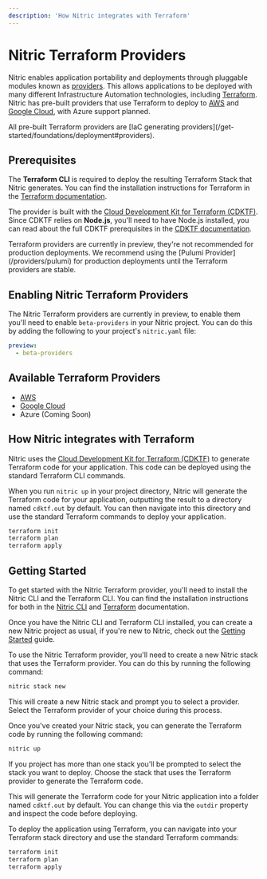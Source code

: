 ```yaml
---
description: 'How Nitric integrates with Terraform'
---
```


# Nitric Terraform Providers

Nitric enables application portability and deployments through pluggable modules known as [providers](/get-started/foundations/providers). This allows applications to be deployed with many different Infrastructure Automation technologies, including [Terraform](https://www.terraform.io/). Nitric has pre-built providers that use Terraform to deploy to [AWS](/providers/terraform/aws) and [Google Cloud](/providers/terraform/gcp), with Azure support planned.

<Note>
  All pre-built Terraform providers are [IaC generating
  providers](/get-started/foundations/deployment#providers).
</Note>

## Prerequisites

The **Terraform CLI** is required to deploy the resulting Terraform Stack that Nitric generates. You can find the installation instructions for Terraform in the [Terraform documentation](https://learn.hashicorp.com/tutorials/terraform/install-cli).

The provider is built with the [Cloud Development Kit for Terraform (CDKTF)](https://developer.hashicorp.com/terraform/cdktf). Since CDKTF relies on **Node.js**, you'll need to have Node.js installed, you can read about the full CDKTF prerequisites in the [CDKTF documentation](https://developer.hashicorp.com/terraform/tutorials/cdktf/cdktf-install#prerequisites).

<Note>
  Terraform providers are currently in preview, they're not recommended for
  production deployments. We recommend using the [Pulumi
  Provider](/providers/pulumi) for production deployments until the Terraform
  providers are stable.
</Note>

## Enabling Nitric Terraform Providers

The Nitric Terraform providers are currently in preview, to enable them you'll need to enable `beta-providers` in your Nitric project. You can do this by adding the following to your project's `nitric.yaml` file:

```yaml title:nitric.yaml
preview:
  - beta-providers
```

## Available Terraform Providers

- [AWS](/providers/terraform/aws)
- [Google Cloud](/providers/terraform/gcp)
- Azure (Coming Soon)

## How Nitric integrates with Terraform

Nitric uses the [Cloud Development Kit for Terraform (CDKTF)](https://developer.hashicorp.com/terraform/cdktf) to generate Terraform code for your application. This code can be deployed using the standard Terraform CLI commands.

When you run `nitric up` in your project directory, Nitric will generate the Terraform code for your application, outputting the result to a directory named `cdktf.out` by default. You can then navigate into this directory and use the standard Terraform commands to deploy your application.

```bash
terraform init
terraform plan
terraform apply
```

## Getting Started

To get started with the Nitric Terraform provider, you'll need to install the Nitric CLI and the Terraform CLI. You can find the installation instructions for both in the [Nitric CLI](/reference/cli) and [Terraform](https://learn.hashicorp.com/tutorials/terraform/install-cli) documentation.

Once you have the Nitric CLI and Terraform CLI installed, you can create a new Nitric project as usual, if you're new to Nitric, check out the [Getting Started](/get-started/quickstart) guide.

To use the Nitric Terraform provider, you'll need to create a new Nitric stack that uses the Terraform provider. You can do this by running the following command:

```bash
nitric stack new
```

This will create a new Nitric stack and prompt you to select a provider. Select the Terraform provider of your choice during this process.

Once you've created your Nitric stack, you can generate the Terraform code by running the following command:

```bash
nitric up
```

<Note>
  If you project has more than one stack you'll be prompted to select the stack
  you want to deploy. Choose the stack that uses the Terraform provider to
  generate the Terraform code.
</Note>

This will generate the Terraform code for your Nitric application into a folder named `cdktf.out` by default. You can change this via the `outdir` property and inspect the code before deploying.

To deploy the application using Terraform, you can navigate into your Terraform stack directory and use the standard Terraform commands:

```bash
terraform init
terraform plan
terraform apply
```
